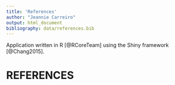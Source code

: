 ```yaml
---
title: 'References'
author: "Jeannie Carreiro"
output: html_document
bibliography: data/references.bib
---
```


Application written in R [@RCoreTeam] using the Shiny framework [@Chang2015].

# REFERENCES
